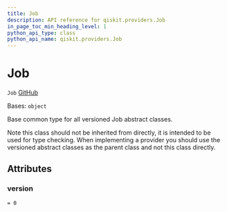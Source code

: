 ```yaml
---
title: Job
description: API reference for qiskit.providers.Job
in_page_toc_min_heading_level: 1
python_api_type: class
python_api_name: qiskit.providers.Job
---
```


# Job

<span id="qiskit.providers.Job" />

`Job` [GitHub](https://github.com/qiskit/qiskit/tree/stable/0.22/qiskit/providers/job.py "view source code")

Bases: `object`

Base common type for all versioned Job abstract classes.

Note this class should not be inherited from directly, it is intended to be used for type checking. When implementing a provider you should use the versioned abstract classes as the parent class and not this class directly.

## Attributes

<span id="qiskit.providers.Job.version" />

### version

`= 0`


